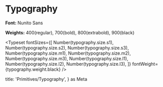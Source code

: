

<Meta title="Typography" />

# Typography

**Font:** Nunito Sans

**Weights:** 400(regular), 700(bold), 800(extrabold), 900(black)

<Typeset
  fontSizes={[
    Number(typography.size.s1),
    Number(typography.size.s2),
    Number(typography.size.s3),
    Number(typography.size.m1),
    Number(typography.size.m2),
    Number(typography.size.m3),
    Number(typography.size.l1),
    Number(typography.size.l2),
    Number(typography.size.l3),
  ]}
  fontWeight={typography.weight.black}
/>


  title: 'Primitives/Typography',
} as Meta

